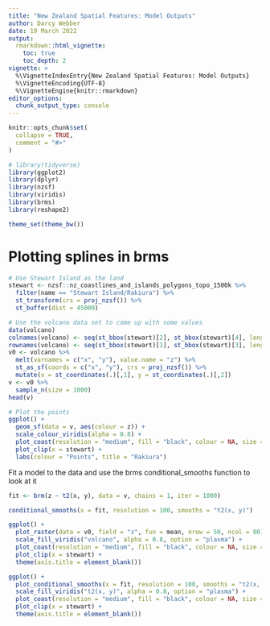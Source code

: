 ```yaml
---
title: "New Zealand Spatial Features: Model Outputs"
author: Darcy Webber
date: 19 March 2022
output: 
  rmarkdown::html_vignette:
    toc: true
    toc_depth: 2
vignette: >
  %\VignetteIndexEntry{New Zealand Spatial Features: Model Outputs}
  %\VignetteEncoding{UTF-8}
  %\VignetteEngine{knitr::rmarkdown}
editor_options: 
  chunk_output_type: console
---
```


```r
knitr::opts_chunk$set(
  collapse = TRUE,
  comment = "#>"
)
```

```r
# library(tidyverse)
library(ggplot2)
library(dplyr)
library(nzsf)
library(viridis)
library(brms)
library(reshape2)

theme_set(theme_bw())
```

# Plotting splines in brms

```r
# Use Stewart Island as the land
stewart <- nzsf::nz_coastlines_and_islands_polygons_topo_1500k %>%
  filter(name == "Stewart Island/Rakiura") %>%
  st_transform(crs = proj_nzsf()) %>%
  st_buffer(dist = 45000)

# Use the volcano data set to come up with some values
data(volcano)
colnames(volcano) <- seq(st_bbox(stewart)[2], st_bbox(stewart)[4], length.out = ncol(volcano))
rownames(volcano) <- seq(st_bbox(stewart)[1], st_bbox(stewart)[3], length.out = nrow(volcano))
v0 <- volcano %>% 
  melt(varnames = c("x", "y"), value.name = "z") %>%
  st_as_sf(coords = c("x", "y"), crs = proj_nzsf()) %>%
  mutate(x = st_coordinates(.)[,1], y = st_coordinates(.)[,2])
v <- v0 %>%
  sample_n(size = 1000)
head(v)

# Plot the points
ggplot() +
  geom_sf(data = v, aes(colour = z)) +
  scale_colour_viridis(alpha = 0.8) +
  plot_coast(resolution = "medium", fill = "black", colour = NA, size = 0.3) +
  plot_clip(x = stewart) +
  labs(colour = "Points", title = "Rakiura")
```

Fit a model to the data and use the brms conditional_smooths function to look at it

```r
fit <- brm(z ~ t2(x, y), data = v, chains = 1, iter = 1000)

conditional_smooths(x = fit, resolution = 100, smooths = "t2(x, y)")
```

```r
ggplot() +
  plot_raster(data = v0, field = "z", fun = mean, nrow = 50, ncol = 80) +
  scale_fill_viridis("volcano", alpha = 0.8, option = "plasma") +
  plot_coast(resolution = "medium", fill = "black", colour = NA, size = 0.3) +
  plot_clip(x = stewart) +
  theme(axis.title = element_blank())
```

```r
ggplot() +
  plot_conditional_smooths(x = fit, resolution = 100, smooths = "t2(x, y)", crs1 = proj_nzsf(), crs2 = proj_nzsf()) +
  scale_fill_viridis("t2(x, y)", alpha = 0.8, option = "plasma") +
  plot_coast(resolution = "medium", fill = "black", colour = NA, size = 0.3) +
  plot_clip(x = stewart) +
  theme(axis.title = element_blank())
```
